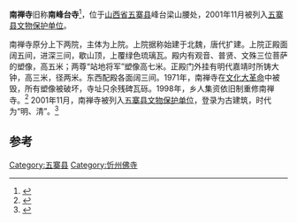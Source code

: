 {{文物保护单位
|省名=山西省
|市/县名=五寨县
|图片=
|名称=南禅寺
|编号=
|级别=C
|分类=古建筑
|时代=[[明|明]]、[[清|清]]
|所在=峰台梁山山腰处
|登录=2001年11月
}}
'''南禅寺'''旧称'''南峰台寺'''<ref>{{cite web|title=南禅寺-忻州-山西寺院|url=http://www.fjdh.com/ffzt/fjhy/ahsy2012/09/092041186922.html|publisher=佛教导航|accessdate=2013-07-30}}{{Dead link|date=2018年7月 |bot=InternetArchiveBot |fix-attempted=no }}</ref>，位于[[山西省|山西省]][[五寨县|五寨县]]峰台梁山腰处，2001年11月被列入[[五寨县文物保护单位|五寨县文物保护单位]]。

南禅寺原分上下两院，主体为上院。上院据称始建于北魏，唐代扩建。上院正殿面阔五间，进深三间，歇山顶，上覆绿色琉璃瓦。殿内有观音、普贤、文殊三位菩萨的塑像，高五米；两尊“站地将军”塑像高七米。正殿门外挂有明代嘉靖时所铸大钟，高三米，径两米。东西配殿各面阔三间。1971年，南禅寺在[[文化大革命|文化大革命]]中被毁，所有塑像被破坏，寺址只余残碑瓦砾。1998年，乡人集资依旧制重修南禅寺。<ref>{{cite news|title=南禅寺我的家乡梦|url=http://wuzhai.xinzhou.org/2010/0717/article_385.html|accessdate=2013-07-30|newspaper=忻州网五寨频道|date=2010-07-17|archive-url=https://web.archive.org/web/20120505185337/http://wuzhai.xinzhou.org/2010/0717/article_385.html|archive-date=2012-05-05|dead-url=yes}}</ref> 2001年11月，南禅寺被列入[[五寨县文物保护单位|五寨县文物保护单位]]，登录为古建筑，时代为“明、清”。<ref>{{cite web |title=山西省 |url=http://www.ncha.gov.cn/portals/0/second/wenwubhml/%E5%B1%B1%E8%A5%BF%E7%9C%811.rar |work=中国文物保护单位名录 |publisher=中华人民共和国国家文物局 |accessdate=2012-12-26 |deadurl=yes |archiveurl=https://web.archive.org/web/20120501202356/http://www.sach.gov.cn/portals/0/second/wenwubhml/%E5%B1%B1%E8%A5%BF%E7%9C%811.rar |archivedate=2012-05-01 }}</ref>

== 参考 ==
{{reflist}}

{{山西小作品}}

[[Category:五寨县|Category:五寨县]]
[[Category:忻州佛寺|Category:忻州佛寺]]
